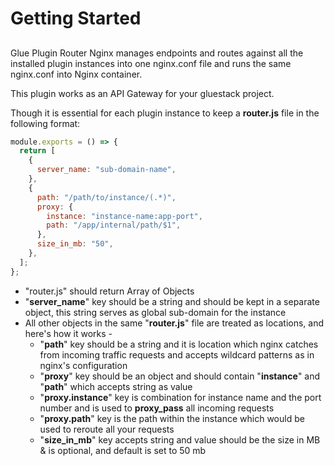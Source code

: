 
<Meta
  pageTitle="Getting started | router-nginx"
  description="Getting started | router-nginx"
/>

# Getting Started

##

Glue Plugin Router Nginx manages endpoints and routes against all the installed plugin instances
into one nginx.conf file and runs the same nginx.conf into Nginx container.

This plugin works as an API Gateway for your gluestack project.

Though it is essential for each plugin instance to keep a **router.js** file in the following format:

```javascript
module.exports = () => {
  return [
    {
      server_name: "sub-domain-name",
    },
    {
      path: "/path/to/instance/(.*)",
      proxy: {
        instance: "instance-name:app-port",
        path: "/app/internal/path/$1",
      },
      size_in_mb: "50",
    },
  ];
};
```

- "router.js" should return Array of Objects
- "**server_name**" key should be a string and should be kept in a separate object, this string serves as global sub-domain for the instance
- All other objects in the same "**router.js**" file are treated as locations, and here's how it works -
  - "**path**" key should be a string and it is location which nginx catches from incoming traffic requests and accepts wildcard patterns as in nginx's configuration
  - "**proxy**" key should be an object and should contain "**instance**" and "**path**" which accepts string as value
  - "**proxy.instance**" key is combination for instance name and the port number and is used to **proxy_pass** all incoming requests
  - "**proxy.path**" key is the path within the instance which would be used to reroute all your requests
  - "**size_in_mb**" key accepts string and value should be the size in MB & is optional, and default is set to 50 mb
